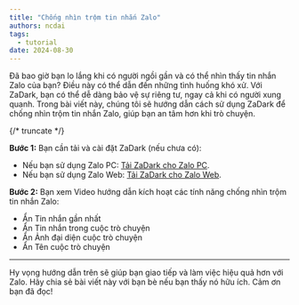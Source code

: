 ```yaml
---
title: "Chống nhìn trộm tin nhắn Zalo"
authors: ncdai
tags:
  - tutorial
date: 2024-08-30
---
```


Đã bao giờ bạn lo lắng khi có người ngồi gần và có thể nhìn thấy tin nhắn Zalo của bạn? Điều này có thể dẫn đến những tình huống khó xử. Với ZaDark, bạn có thể dễ dàng bảo vệ sự riêng tư, ngay cả khi có người xung quanh. Trong bài viết này, chúng tôi sẽ hướng dẫn cách sử dụng ZaDark để chống nhìn trộm tin nhắn Zalo, giúp bạn an tâm hơn khi trò chuyện.

{/* truncate */}

<AdsByGoogle>
  <p>
    <ins
      className="adsbygoogle"
      style={{ display: 'block' }}
      data-ad-client="ca-pub-5192881442581767"
      data-ad-slot="8722903447"
      data-ad-format="auto"
      data-full-width-responsive="true"
    />
  </p>
</AdsByGoogle>

**Bước 1:** Bạn cần tải và cài đặt ZaDark (nếu chưa có):
- Nếu bạn sử dụng Zalo PC: [Tải ZaDark cho Zalo PC](https://zadark.com/install/zalo-pc).
- Nếu bạn sử dụng Zalo Web: [Tải ZaDark cho Zalo Web](https://zadark.com/install/zalo-web).

**Bước 2:** Bạn xem Video hướng dẫn kích hoạt các tính năng chống nhìn trộm tin nhắn Zalo:

- Ẩn Tin nhắn gần nhất
- Ẩn Tin nhắn trong cuộc trò chuyện
- Ẩn Ảnh đại diện cuộc trò chuyện
- Ẩn Tên cuộc trò chuyện

<YouTube videoId='FdZaZzclzYU' title="Chống nhìn trộm tin nhắn Zalo PC/Web với ZaDark | zadark.com" />

---

Hy vọng hướng dẫn trên sẽ giúp bạn giao tiếp và làm việc hiệu quả hơn với Zalo. Hãy chia sẻ bài viết này với bạn bè nếu bạn thấy nó hữu ích. Cảm ơn bạn đã đọc!
